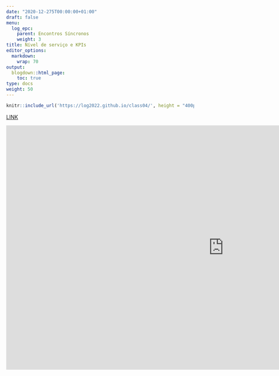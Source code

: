 ```yaml
---
date: "2020-12-275T00:00:00+01:00"
draft: false
menu:
  log_epc:
    parent: Encontros Síncronos
    weight: 3
title: Nível de serviço e KPIs
editor_options: 
  markdown: 
    wrap: 70
output: 
  blogdown::html_page:
    toc: true
type: docs
weight: 50
---
```


```r
knitr::include_url('https://log2022.github.io/class04/', height = "400px")
```

[LINK](https://log2022.github.io/class04/)

<iframe width="1166" height="656" src="https://www.youtube.com/embed/r5PG5rgPP6U" title="YouTube video player" frameborder="0" allow="accelerometer; autoplay; clipboard-write; encrypted-media; gyroscope; picture-in-picture" allowfullscreen></iframe>
